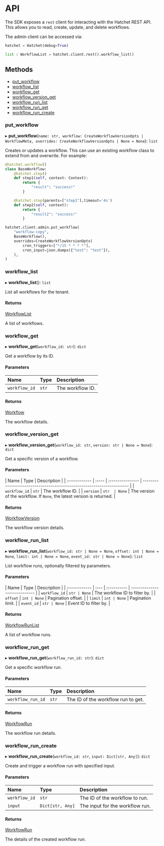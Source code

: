 # API

The SDK exposes a `rest` client for interacting with the Hatchet REST API. This allows you to read, create, update, and delete workflows.

The admin client can be accessed via:

```py
hatchet = Hatchet(debug=True)

list : WorkflowList = hatchet.client.rest().workflow_list()
```

## Methods

- [put_workflow](api.mdx#put_workflow)
- [workflow_list](api.mdx#workflow_list)
- [workflow_get](api.mdx#workflow_get)
- [workflow_version_get](api.mdx#workflow_version_get)
- [workflow_run_list](api.mdx#workflow_run_list)
- [workflow_run_get](api.mdx#workflow_run_get)
- [workflow_run_create](api.mdx#workflow_run_create)

### put_workflow

▸ **put_workflow**(`name: str, workflow: CreateWorkflowVersionOpts | WorkflowMeta, overrides: CreateWorkflowVersionOpts | None = None`): `list`

Creates or updates a workflow. This can use an existing workflow class to extend from and overwrite. For example:

```py
@hatchet.workflow()
class BaseWorkflow:
    @hatchet.step()
    def step1(self, context: Context):
        return {
            "result": "success!"
        }

    @hatchet.step(parents=["step1"],timeout='4s')
    def step2(self, context):
        return {
            "result2": "success!"
        }

hatchet.client.admin.put_workflow(
    "workflow-copy",
    BaseWorkflow(),
    overrides=CreateWorkflowVersionOpts(
        cron_triggers=["*/15 * * * *"],
        cron_input=json.dumps({"test": "test"}),
    ),
)
```

### workflow_list

▸ **workflow_list**(): `list`

List all workflows for the tenant.

#### Returns

[WorkflowList](./_api/_types/WorkflowList.md)

A list of workflows.

### workflow_get

▸ **workflow_get**(`workflow_id: str`): `dict`

Get a workflow by its ID.

#### Parameters

| Name          | Type  | Description      |
| :------------ | :---- | :--------------- |
| `workflow_id` | `str` | The workflow ID. |

#### Returns

[Workflow](./_api/_types/Workflow.md)

The workflow details.

### workflow_version_get

▸ **workflow_version_get**(`workflow_id: str`, `version: str | None = None`): `dict`

Get a specific version of a workflow.

#### Parameters

| Name          | Type  | Description      |
| :------------ | :---- | :--------------- | ----------------------------------------------------------------------- |
| `workflow_id` | `str` | The workflow ID. |
| `version`     | `str  | None`            | The version of the workflow. If `None`, the latest version is returned. |

#### Returns

[WorkflowVersion](./_api/_types/WorkflowVersion.md)

The workflow version details.

### workflow_run_list

▸ **workflow_run_list**(`workflow_id: str | None = None`, `offset: int | None = None`, `limit: int | None = None`, `event_id: str | None = None`): `list`

List workflow runs, optionally filtered by parameters.

#### Parameters

| Name          | Type | Description |
| :------------ | :--- | :---------- | ----------------------------- |
| `workflow_id` | `str | None`       | The workflow ID to filter by. |
| `offset`      | `int | None`       | Pagination offset.            |
| `limit`       | `int | None`       | Pagination limit.             |
| `event_id`    | `str | None`       | Event ID to filter by.        |

#### Returns

[WorkflowRunList](./_api/_types/WorkflowRunList.md)

A list of workflow runs.

### workflow_run_get

▸ **workflow_run_get**(`workflow_run_id: str`): `dict`

Get a specific workflow run.

#### Parameters

| Name              | Type  | Description                        |
| :---------------- | :---- | :--------------------------------- |
| `workflow_run_id` | `str` | The ID of the workflow run to get. |

#### Returns

[WorkflowRun](./_api/_types/WorkflowRun.md)

The workflow run details.

### workflow_run_create

▸ **workflow_run_create**(`workflow_id: str`, `input: Dict[str, Any]`): `dict`

Create and trigger a workflow run with specified input.

#### Parameters

| Name          | Type             | Description                     |
| :------------ | :--------------- | :------------------------------ |
| `workflow_id` | `str`            | The ID of the workflow to run.  |
| `input`       | `Dict[str, Any]` | The input for the workflow run. |

#### Returns

[WorkflowRun](./_api/_types/WorkflowRun.md)

The details of the created workflow run.
